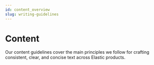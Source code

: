 ```yaml
---
id: content_overview
slug: writing-guidelines
---
```


# Content


Our content guidelines cover the main principles we follow for crafting consistent, clear, and concise text across Elastic products.
